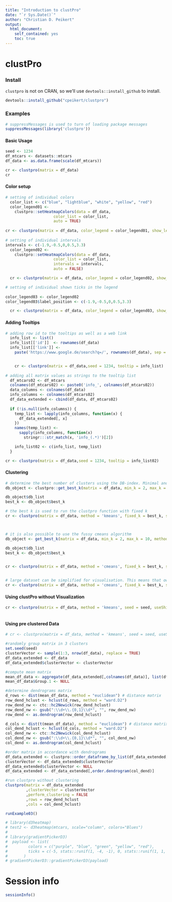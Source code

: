 ```yaml
---
title: "Introduction to clustPro"
date: "`r Sys.Date()`"
author: "Christian D. Peikert"
output:
  html_document:
    self_contained: yes
    toc: true    
---
```

<!--
%\VignetteEngine{knitr::rmarkdown}
%\VignetteEncoding{UTF-8}
%\VignetteIndexEntry{Introduction to clustPro}
-->

clustPro
=========

### Install

`clustpro` is not on CRAN, so we'll use `devtools::install_github` to install.

```r
devtools::install_github("cpeikert/clustpro")
```


### Examples
```r
# suppressMessages is used to turn of loading package messages
suppressMessages(library('clustpro'))
```

#### Basic Usage
```r
seed <- 1234
df_mtcars <- datasets::mtcars
df_data <- as.data.frame(scale(df_mtcars))

cr <- clustpro(matrix = df_data)
cr
```

#### Color setup
```r

# setting of individual colors
  color_list <- c("blue", "lightblue", "white", "yellow", "red")
  color_legend01 <-
    clustpro::setHeatmapColors(data = df_data,
                     color_list = color_list,
                     auto = TRUE)
  
cr <- clustpro(matrix = df_data, color_legend = color_legend01, show_legend = TRUE ,seed = 1234)  
  
# setting of individual intervals
intervals <- c(-1.9,-0.5,0,0.5,3.3)
  color_legend02 <-
    clustpro::setHeatmapColors(data = df_data,
                     color_list = color_list,
                     intervals = intervals,
                     auto = FALSE)

  cr <- clustpro(matrix = df_data, color_legend = color_legend02, show_legend = TRUE ,seed = 1234)  

# setting of individual shown ticks in the legend
  
color_legend03 <- color_legend02
color_legend03$label_position <- c(-1.9,-0.5,0,0.5,3.3)

  cr <- clustpro(matrix = df_data, color_legend = color_legend03, show_legend = TRUE ,seed = 1234)  

```

#### Adding Tooltips
```r
# adding row id to the tooltips as well as a web link 
  info_list <- list()
  info_list[['id']]  <- rownames(df_data)
  info_list[['link']] <-
    paste('https://www.google.de/search?q=/', rownames(df_data), sep = '')


    cr <- clustpro(matrix = df_data,seed = 1234, tooltip = info_list)  
  
# adding all matrix values as strings to the tooltip list     
  df_mtcars02 <- df_mtcars
  colnames(df_mtcars02) <- paste0('info_', colnames(df_mtcars02))
  data_columns <- colnames(df_data)
  info_columns <- colnames(df_mtcars02)
  df_data_extended <- cbind(df_data, df_mtcars02)
  
  if (!is.null(info_columns)) {
    temp_list <- lapply(info_columns, function(x) {
      df_data_extended[, x]
    })
    names(temp_list) <-
      sapply(info_columns, function(x)
        stringr:::str_match(x, 'info_(.*)')[2])

    info_list02 <- c(info_list, temp_list)
  }

cr <- clustpro(matrix = df_data,seed = 1234, tooltip = info_list02)  

```

#### Clustering
```r
# determine the best number of clusters using the DB-index. Minimal and maximal cluster size defining the rank of options.
db_object <- clustpro::get_best_k(matrix = df_data, min_k = 2, max_k = 10, method = 'kmeans', seed = seed, cores = 4)

db_object$db_list
best_k <- db_object$best_k

# the best k is used to run the clustpro function with fixed k
cr <- clustpro(matrix = df_data, method = 'kmeans', fixed_k = best_k, seed = seed)



# it is also possible to use the fussy cmeans algorithm
db_object <- get_best_k(matrix = df_data, min_k = 2, max_k = 10, method = 'cmeans', seed = seed, cores = 4)

db_object$db_list
best_k <- db_object$best_k


cr <- clustpro(matrix = df_data, method = 'cmeans', fixed_k = best_k, seed = seed)


# large dataset can be simplified for visualisation. This means that own the mean value of a cluster is show in a single row. The tooltip included the number of grouped proteins. In the json file all protein of a group a stored.
cr <- clustpro(matrix = df_data, method = 'cmeans', fixed_k = best_k, simplify_clustering = TRUE, seed = seed)

```

#### Using clustPro without Visualization
```r

cr <- clustpro(matrix = df_data, method = 'kmeans', seed = seed, useShiny = FALSE)



```

#### Using pre clustered Data
```r

# cr <- clustpro(matrix = df_data, method = 'kmeans', seed = seed, useShiny = FALSE)

#randomly group matrix in 3 clusters
set.seed(seed)
clusterVector <- sample(1:3, nrow(df_data), replace = TRUE)
df_data_extended <- df_data
df_data_extended$clusterVector <- clusterVector

#compute mean matrix
mean_df_data <- aggregate(df_data_extended[,colnames(df_data)], list(df_data_extended$clusterVector), mean)
mean_df_data$Group.1 <- NULL

#determine dendrograms matrix
d_rows <- dist(mean_df_data, method = "euclidean") # distance matrix
row_dend_hclust <- hclust(d_rows, method = "ward.D2")
row_dend_nw <- ctc::hc2Newick(row_dend_hclust)
row_dend_nw <- gsub(":\\d+\\.{0,1}\\d*", "", row_dend_nw)
row_dend <- as.dendrogram(row_dend_hclust)

d_cols <- dist(t(mean_df_data), method = "euclidean") # distance matrix
col_dend_hclust <- hclust(d_cols, method = "ward.D2")
col_dend_nw <- ctc::hc2Newick(col_dend_hclust)
col_dend_nw <- gsub(":\\d+\\.{0,1}\\d*", "", col_dend_nw)
col_dend <- as.dendrogram(col_dend_hclust)

#order matrix in accordance with dendrograms
df_data_extended <- clustpro::order_dataframe_by_list(df_data_extended,order.dendrogram(row_dend),'clusterVector')
clusterVector <- df_data_extended$clusterVector
df_data_extended$clusterVector <- NULL
df_data_extended <- df_data_extended[,order.dendrogram(col_dend)]

#run clustpro without clustering
clustpro(matrix = df_data_extended
         ,clusterVector = clusterVector
         ,perform_clustering = FALSE
         ,rows = row_dend_hclust
         ,cols = col_dend_hclust)

```

```r
runExample03()
```


```r

# library(d3heatmap)
# test2 <- d3heatmap(mtcars, scale="column", colors="Blues")
# 
# library(gradientPickerD3)
#  payload <- list(
#         colors = c("purple", "blue", "green", "yellow", "red"),
#         ticks = c(-5, stats::runif(1, -4, -1), 0, stats::runif(1, 1, 4), 5)
#       )
# gradientPickerD3::gradientPickerD3(payload)
```

Session info
=============

```r
sessionInfo()
```
